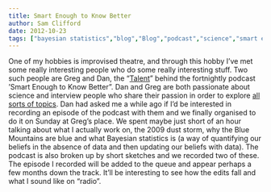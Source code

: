 ```yaml
---
title: Smart Enough to Know Better
author: Sam Clifford
date: 2012-10-23
tags: ["bayesian statistics","blog","Blog","podcast","science","smart enough to know better","statistics"]
---
```


One of my hobbies is improvised theatre, and through this hobby I've met some really interesting people who do some really interesting stuff. Two such people are Greg and Dan, the "[Talent](http://smartenough.org/talent.php)" behind the fortnightly podcast 'Smart Enough to Know Better". Dan and Greg are both passionate about science and interview people who share their passion in order to explore [all sorts of topics](http://smartenough.org/archive.php). Dan had asked me a while ago if I'd be interested in recording an episode of the podcast with them and we finally organised to do it on Sunday at Greg's place. We spent maybe just short of an hour talking about what I actually work on, the 2009 dust storm, why the Blue Mountains are blue and what Bayesian statistics is (a way of quantifying our beliefs in the absence of data and then updating our beliefs with data). The podcast is also broken up by short sketches and we recorded two of these. The episode I recorded will be added to the queue and appear perhaps a few months down the track. It'll be interesting to see how the edits fall and what I sound like on "radio".